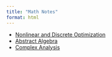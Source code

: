 ```yaml
---
title: "Math Notes"
format: html
---
```


- [Nonlinear and Discrete Optimization](https://drive.google.com/file/d/1zaunvyhQlbXzFnlyi0w-aB4yH-A7xv8d/view)
- [Abstract Algebra](https://drive.google.com/file/d/19lMeFmPXgPKUIMf1FlbHN2DOLJXPaW_O/view)
- [Complex Analysis](https://drive.google.com/file/d/17UanqhN-c3PH83Z2GnUJSqTrcHmhmA7o/view)